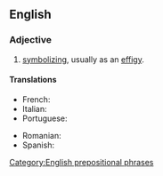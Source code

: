 ==English==

===Adjective===
{{en-adj|-|head=[[in]] [[effigy]]}}

# {{context|idiomatic|lang=en}} [[symbolize|symbolizing]], usually as an [[effigy]].

====Translations====
{{trans-top|symbolizing}}
* French: {{t+|fr|effigie}}
* Italian: {{t+|it|effigie}}
* Portuguese: {{t+|pt|efígie}}
{{trans-mid}}
* Romanian: {{t|ro|efigie}}
* Spanish: {{t+|es|efigie}}
{{trans-bottom}}

[[Category:English prepositional phrases]]